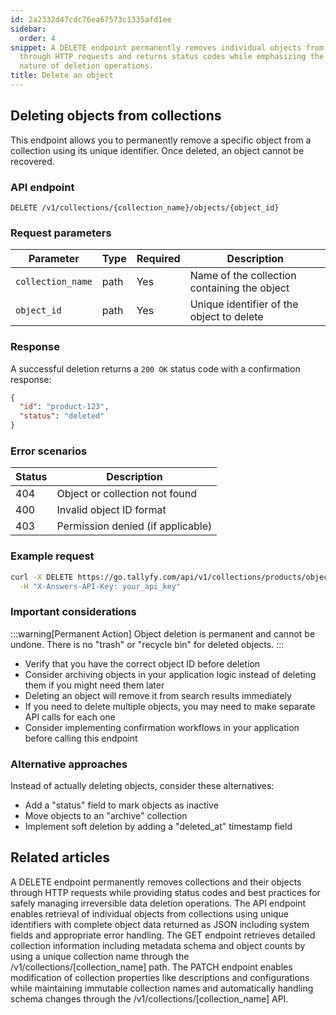 ```yaml
---
id: 2a2332d47cdc76ea67573c1335afd1ee
sidebar:
  order: 4
snippet: A DELETE endpoint permanently removes individual objects from collections
  through HTTP requests and returns status codes while emphasizing the irreversible
  nature of deletion operations.
title: Delete an object
---
```


## Deleting objects from collections

This endpoint allows you to permanently remove a specific object from a collection using its unique identifier. Once deleted, an object cannot be recovered.

### API endpoint

```
DELETE /v1/collections/{collection_name}/objects/{object_id}
```

### Request parameters

| Parameter | Type | Required | Description |
|-----------|------|----------|-------------|
| `collection_name` | path | Yes | Name of the collection containing the object |
| `object_id` | path | Yes | Unique identifier of the object to delete |

### Response

A successful deletion returns a `200 OK` status code with a confirmation response:

```json
{
  "id": "product-123",
  "status": "deleted"
}
```

### Error scenarios

| Status | Description |
|--------|-------------|
| 404 | Object or collection not found |
| 400 | Invalid object ID format |
| 403 | Permission denied (if applicable) |

### Example request

```bash
curl -X DELETE https://go.tallyfy.com/api/v1/collections/products/objects/product-123 \
  -H "X-Answers-API-Key: your_api_key"
```

### Important considerations

:::warning[Permanent Action]
Object deletion is permanent and cannot be undone. There is no "trash" or "recycle bin" for deleted objects.
:::

- Verify that you have the correct object ID before deletion
- Consider archiving objects in your application logic instead of deleting them if you might need them later
- Deleting an object will remove it from search results immediately
- If you need to delete multiple objects, you may need to make separate API calls for each one
- Consider implementing confirmation workflows in your application before calling this endpoint

### Alternative approaches

Instead of actually deleting objects, consider these alternatives:
- Add a "status" field to mark objects as inactive
- Move objects to an "archive" collection
- Implement soft deletion by adding a "deleted_at" timestamp field


## Related articles
<CardGrid>
<LinkTitleCard header="<b>Collections > Delete a collection</b>" href="/products/answers/collections/delete-collection/" > A DELETE endpoint permanently removes collections and their objects through HTTP requests while providing status codes and best practices for safely managing irreversible data deletion operations. </LinkTitleCard>
<LinkTitleCard header="<b>Objects > Get an object</b>" href="/products/answers/objects/get-object/" > The API endpoint enables retrieval of individual objects from collections using unique identifiers with complete object data returned as JSON including system fields and appropriate error handling. </LinkTitleCard>
<LinkTitleCard header="<b>Collections > Get a collection</b>" href="/products/answers/collections/get-collection/" > The GET endpoint retrieves detailed collection information including metadata schema and object counts by using a unique collection name through the /v1/collections/[collection_name] path. </LinkTitleCard>
<LinkTitleCard header="<b>Collections > Update a collection</b>" href="/products/answers/collections/update-collection/" > The PATCH endpoint enables modification of collection properties like descriptions and configurations while maintaining immutable collection names and automatically handling schema changes through the /v1/collections/[collection_name] API. </LinkTitleCard>
</CardGrid>